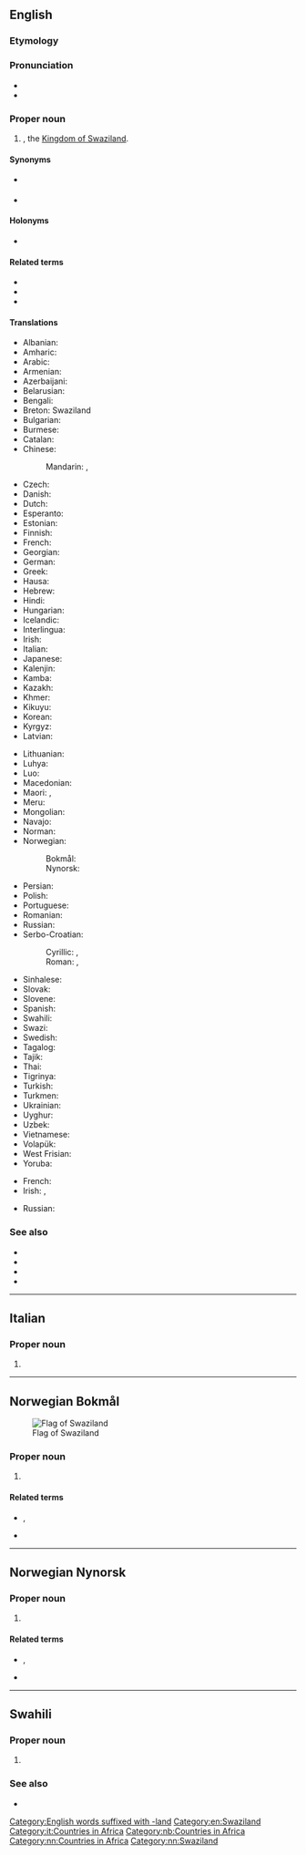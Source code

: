 ==English==
{{wikipedia}}

===Etymology===
{{compound|en|Swazi|land}}

===Pronunciation===
* {{IPA|en|/ˈswɑːziˌlænd/}}
* {{audio|en|LL-Q1860 (eng)-Vealhurl-Swaziland.wav |Audio (UK)}}

===Proper noun===
{{en-proper noun}}

# {{senseid|en|Q1050}}{{place|en|country|r/Southern Africa}}, the [[Kingdom of Swaziland]].

====Synonyms====
* {{l|en|Eswatini}} {{i|since April 19 2018}}
* {{l|en|Kingdom of Eswatini}}

====Holonyms====
* {{l|en|Subsahara}}

====Related terms====
* {{l|en|Swazilander}}
* {{l|en|Swaziness}}
* {{l|en|Swazi}}

====Translations====
{{trans-top-also|id=Q1050|Kingdom of Swaziland|eSwatini}}
* Albanian: {{t|sq|Suaziland|m}}
* Amharic: {{t|am|ስዋዚላንድ}}
* Arabic: {{t|ar|سُوَازِيلَانْدَ|tr=suwazilanda}}
* Armenian: {{t|hy|Սվազիլենդ}}
* Azerbaijani: {{t|az|Svazilend}}
* Belarusian: {{t|be|Свазіле́нд|m}}
* Bengali: {{t+|bn|সোয়াজিল্যান্ড}}
* Breton: Swaziland
* Bulgarian: {{t|bg|Свазиле́нд|m}}
* Burmese: {{t|my|ဆွာဇီလန်}}
* Catalan: {{t+|ca|Swazilàndia|f}}
* Chinese:
*: Mandarin: {{t+|cmn|斯威士蘭}}, {{t+|cmn|斯威士兰|tr=Sīwēishìlán}}
* Czech: {{t+|cs|Svazijsko|n}}
* Danish: {{t|da|Swaziland}}
* Dutch: {{t+|nl|Swaziland}}
* Esperanto: {{t+|eo|Svazilando}}
* Estonian: {{t+|et|Svaasimaa}}
* Finnish: {{t+|fi|Swazimaa}}
* French: {{t+|fr|Swaziland|m}}
* Georgian: {{t|ka|სვაზილენდი}}
* German: {{t+|de|Swasiland}}
* Greek: {{t+|el|Σουαζιλάνδη|f}}
* Hausa: {{t|ha|Suwazilan}}
* Hebrew: {{t|he|סוואזילנד}}
* Hindi: {{t|hi|स्वाजीलैंड}}
* Hungarian: {{t+|hu|Szváziföld}}
* Icelandic: {{t+|is|Svasíland|n}}
* Interlingua: {{t|ia|Swazilandia}}
* Irish: {{t|ga|Suasalainn|f|alt=An tSuasalainn}}
* Italian: {{t+|it|Swaziland|m}}
* Japanese: {{t+|ja|スワジランド|tr=Suwajirando}}
* Kalenjin: {{t|kln|Uswazi}}
* Kamba: {{t|kam|Uswasi}}
* Kazakh: {{t|kk|Свазиленд}}
* Khmer: {{t+|km|ស្វាស៊ីឡង់}}
* Kikuyu: {{t|ki|Uswathi}}
* Korean: {{t+|ko|^스와질란드}}
* Kyrgyz: {{t|ky|Свазиленд}}
* Latvian: {{t|lv|Svazilenda|f}}
{{trans-mid}}
* Lithuanian: {{t+|lt|Svazilandas|m}}
* Luhya: {{t|luy|Buswazi}}
* Luo: {{t|luo|Swazi}}
* Macedonian: {{t|mk|Сва́зиленд|m}}
* Maori: {{t|mi|Warerangi}}, {{t|mi|Warirangi  }}
* Meru: {{t|mer|Uswathi}}
* Mongolian: {{t|mn|Свазиланд}}
* Navajo: {{t|nv|Swáazi Dineʼé bikéyah|sc=Latn}}
* Norman: {{t|nrf|Swaziland|m}}
* Norwegian:
*: Bokmål: {{t+|nb|Swaziland}}
*: Nynorsk: {{t+|nn|Swaziland}}
* Persian: {{t|fa|سوازیلند|tr=savâziland}}
* Polish: {{t+|pl|Suazi}}
* Portuguese: {{t+|pt|Suazilândia|f}}
* Romanian: {{t|ro|Swaziland|n}}
* Russian: {{t+|ru|Свазиле́нд|m}}
* Serbo-Croatian:
*: Cyrillic: {{t|sh|Сва̏зи}}, {{t|sh|Свазиленд}}
*: Roman: {{t+|sh|Svȁzi}}, {{t|sh|Svazilend}}
* Sinhalese: {{t|si|ස්වාසිලන්තය}}
* Slovak: {{t|sk|Svazijsko|n}}
* Slovene: {{t|sl|Svazi|m}}
* Spanish: {{t+|es|Suazilandia|f}}
* Swahili: {{t+|sw|Uswazi}}
* Swazi: {{t|ss|káNgwane}}
* Swedish: {{t+|sv|Swaziland}}
* Tagalog: {{t|tl|Swasilandya}}
* Tajik: {{t|tg|Свазиленд}}
* Thai: {{t+|th|สวาซิแลนด์}}
* Tigrinya: {{t|ti|ስዋዚላንድ}}
* Turkish: {{t+|tr|Svaziland}}
* Turkmen: {{t|tk|Swazilend}}
* Ukrainian: {{t+|uk|Свазіле́нд|m}}
* Uyghur: {{t|ug|سۋازىلاند}}
* Uzbek: {{t|uz|Svazilend}}
* Vietnamese: {{t|vi|Xoa-di-len}}
* Volapük: {{t+|vo|Svasiyän}}
* West Frisian: {{t|fy|Swazilân}}
* Yoruba: {{t|yo|Saṣiland}}
{{trans-bottom}}

{{trans-top|attributive form - relating to Swaziland}}
* French: {{t+|fr|swazilandais}}
* Irish: {{t|ga|Suasalannach}}, {{t|ga|Suasalainne|alt=Na Suasalainne}}
{{trans-mid}}
* Russian: {{t|ru|свазиле́ндский}}
{{trans-bottom}}

===See also===
* {{l|en|Mbabane}}
* {{l|en|Lobamba}}
* {{l|en|Appendix:Countries of the world|Countries of the world}}
* {{list:countries of Africa/en}}

[[Category:English words suffixed with -land]]
[[Category:en:Swaziland]]

----

==Italian==
{{wikipedia|lang=it}}

===Proper noun===
{{it-proper noun|m}}

# {{l|en|Swaziland}}

[[Category:it:Countries in Africa]]

----

==Norwegian Bokmål==
{{wikipedia|lang=no}}
[[File:Flag of Eswatini.svg|thumb|Flag of Swaziland]]

===Proper noun===
{{head|nb|proper noun}}

# {{l|en|Swaziland}}

====Related terms====
* {{l|nb|swazilender}}, {{l|nb|swazilending}}
* {{l|nb|swazilandsk}}

[[Category:nb:Countries in Africa]]

----

==Norwegian Nynorsk==

===Proper noun===
{{wikipedia|lang=nn}}
{{head|nn|proper noun}}

# {{l|en|Swaziland}}

====Related terms====
* {{l|nn|swazilendar}}, {{l|nn|swazilending}}
* {{l|nn|swazilandsk}}

[[Category:nn:Countries in Africa]]
[[Category:nn:Swaziland]]

----

==Swahili==
{{wikipedia|lang=sw}}

===Proper noun===
{{head|sw|proper noun}}

# {{l|en|Swaziland}} {{gl|country}}

===See also===
* {{list:countries of Africa/sw}}